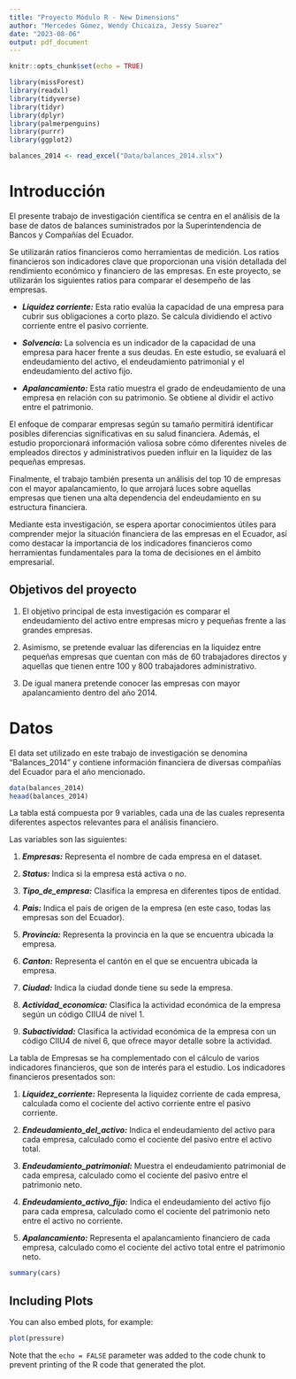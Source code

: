 ```yaml
---
title: "Proyecto Módulo R - New Dimensions"
author: "Mercedes Gómez, Wendy Chicaiza, Jessy Suarez"
date: "2023-08-06"
output: pdf_document
---
```


```r
knitr::opts_chunk$set(echo = TRUE)

library(missForest)
library(readxl)
library(tidyverse)
library(tidyr)
library(dplyr)
library(palmerpenguins)
library(purrr)
library(ggplot2)

balances_2014 <- read_excel("Data/balances_2014.xlsx")
```

# Introducción

El presente trabajo de investigación científica se centra en el análisis de la base de datos de balances suministrados por la Superintendencia de Bancos y Compañías del Ecuador.

Se utilizarán ratios financieros como herramientas de medición. Los ratios financieros son indicadores clave que proporcionan una visión detallada del rendimiento económico y financiero de las empresas. En este proyecto, se utilizarán los siguientes ratios para comparar el desempeño de las empresas.

-   ***Liquidez corriente:*** Esta ratio evalúa la capacidad de una empresa para cubrir sus obligaciones a corto plazo. Se calcula dividiendo el activo corriente entre el pasivo corriente.

-   ***Solvencia:*** La solvencia es un indicador de la capacidad de una empresa para hacer frente a sus deudas. En este estudio, se evaluará el endeudamiento del activo, el endeudamiento patrimonial y el endeudamiento del activo fijo.

-   ***Apalancamiento:*** Esta ratio muestra el grado de endeudamiento de una empresa en relación con su patrimonio. Se obtiene al dividir el activo entre el patrimonio.

El enfoque de comparar empresas según su tamaño permitirá identificar posibles diferencias significativas en su salud financiera. Además, el estudio proporcionará información valiosa sobre cómo diferentes niveles de empleados directos y administrativos pueden influir en la liquidez de las pequeñas empresas.

Finalmente, el trabajo también presenta un análisis del top 10 de empresas con el mayor apalancamiento, lo que arrojará luces sobre aquellas empresas que tienen una alta dependencia del endeudamiento en su estructura financiera.

Mediante esta investigación, se espera aportar conocimientos útiles para comprender mejor la situación financiera de las empresas en el Ecuador, así como destacar la importancia de los indicadores financieros como herramientas fundamentales para la toma de decisiones en el ámbito empresarial.

## Objetivos del proyecto

1.  El objetivo principal de esta investigación es comparar el endeudamiento del activo entre empresas micro y pequeñas frente a las grandes empresas.

2.  Asimismo, se pretende evaluar las diferencias en la liquidez entre pequeñas empresas que cuentan con más de 60 trabajadores directos y aquellas que tienen entre 100 y 800 trabajadores administrativo.

3.  De igual manera pretende conocer las empresas con mayor apalancamiento dentro del año 2014.

# Datos

El data set utilizado en este trabajo de investigación se denomina "Balances_2014" y contiene información financiera de diversas compañías del Ecuador para el año mencionado.

```r
data(balances_2014)
heaad(balances_2014)
```

La tabla está compuesta por 9 variables, cada una de las cuales representa diferentes aspectos relevantes para el análisis financiero.

Las variables son las siguientes:

1.  ***Empresas:*** Representa el nombre de cada empresa en el dataset.

2.  ***Status:*** Indica si la empresa está activa o no.

3.  ***Tipo_de_empresa:*** Clasifica la empresa en diferentes tipos de entidad.

4.  ***Pais:*** Indica el país de origen de la empresa (en este caso, todas las empresas son del Ecuador).

5.  ***Provincia:*** Representa la provincia en la que se encuentra ubicada la empresa.

6.  ***Canton:*** Representa el cantón en el que se encuentra ubicada la empresa.

7.  ***Ciudad:*** Indica la ciudad donde tiene su sede la empresa.

8.  ***Actividad_economica:*** Clasifica la actividad económica de la empresa según un código CIIU4 de nivel 1.

9.  ***Subactividad:*** Clasifica la actividad económica de la empresa con un código CIIU4 de nivel 6, que ofrece mayor detalle sobre la actividad.

La tabla de Empresas se ha complementado con el cálculo de varios indicadores financieros, que son de interés para el estudio. Los indicadores financieros presentados son:

1.  ***Liquidez_corriente:*** Representa la liquidez corriente de cada empresa, calculada como el cociente del activo corriente entre el pasivo corriente.

2.  ***Endeudamiento_del_activo:*** Indica el endeudamiento del activo para cada empresa, calculado como el cociente del pasivo entre el activo total.

3.  ***Endeudamiento_patrimonial:*** Muestra el endeudamiento patrimonial de cada empresa, calculado como el cociente del pasivo entre el patrimonio neto.

4.  ***Endeudamiento_activo_fijo:*** Indica el endeudamiento del activo fijo para cada empresa, calculado como el cociente del patrimonio neto entre el activo no corriente.

5.  ***Apalancamiento:*** Representa el apalancamiento financiero de cada empresa, calculado como el cociente del activo total entre el patrimonio neto.

```r
summary(cars)
```

## Including Plots

You can also embed plots, for example:

```r
plot(pressure)
```

Note that the `echo = FALSE` parameter was added to the code chunk to prevent printing of the R code that generated the plot.
